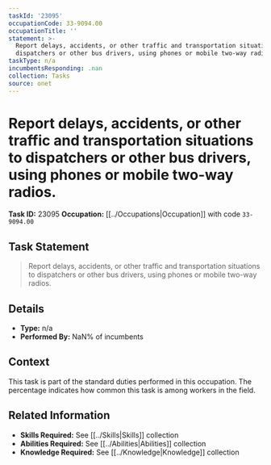 ```yaml
---
taskId: '23095'
occupationCode: 33-9094.00
occupationTitle: ''
statement: >-
  Report delays, accidents, or other traffic and transportation situations to
  dispatchers or other bus drivers, using phones or mobile two-way radios.
taskType: n/a
incumbentsResponding: .nan
collection: Tasks
source: onet
---
```

# Report delays, accidents, or other traffic and transportation situations to dispatchers or other bus drivers, using phones or mobile two-way radios.

**Task ID:** 23095
**Occupation:** [[../Occupations|Occupation]] with code `33-9094.00`

## Task Statement

> Report delays, accidents, or other traffic and transportation situations to dispatchers or other bus drivers, using phones or mobile two-way radios.

## Details

- **Type:** n/a
- **Performed By:** NaN% of incumbents

## Context

This task is part of the standard duties performed in this occupation. The percentage indicates how common this task is among workers in the field.

## Related Information

- **Skills Required:** See [[../Skills|Skills]] collection
- **Abilities Required:** See [[../Abilities|Abilities]] collection
- **Knowledge Required:** See [[../Knowledge|Knowledge]] collection
